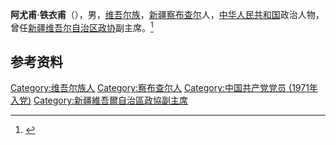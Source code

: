 '''阿尤甫·铁衣甫'''（{{bd|1949年|12月|}}），男，[[维吾尔族|维吾尔族]]，[[新疆|新疆]][[察布查尔|察布查尔]]人，[[中华人民共和国|中华人民共和国]]政治人物，曾任[[新疆维吾尔自治区政协|新疆维吾尔自治区政协]]副主席。<ref>{{Cite web|title=阿尤甫‧鐵衣甫|url=https://cped.nccu.edu.tw/node/1144081|accessdate=2020-09-18|work=中共政治菁英資料庫|archive-date=2021-04-12|archive-url=https://web.archive.org/web/20210412190008/https://cped.nccu.edu.tw/node/1144081|dead-url=no}}</ref>

== 参考资料 ==
{{reflist}}

{{中国人物小作品}}

{{Authority control}}
{{DEFAULTSORT:}}
[[Category:维吾尔族人|Category:维吾尔族人]]
[[Category:察布查尔人|Category:察布查尔人]]
[[Category:中国共产党党员_(1971年入党)|Category:中国共产党党员 (1971年入党)]]
[[Category:新疆維吾爾自治區政協副主席|Category:新疆維吾爾自治區政協副主席]]